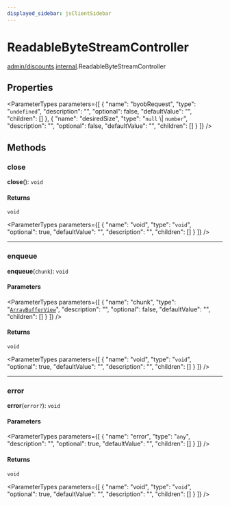 ```yaml
---
displayed_sidebar: jsClientSidebar
---
```



# ReadableByteStreamController

[admin/discounts](../../modules/admin_discounts.mdx).[internal](../../admin_discounts/modules/admin_discounts.internal.mdx).ReadableByteStreamController

## Properties

<ParameterTypes parameters={[
  {
    "name": "byobRequest",
    "type": "`undefined`",
    "description": "",
    "optional": false,
    "defaultValue": "",
    "children": []
  },
  {
    "name": "desiredSize",
    "type": "``null`` \\| `number`",
    "description": "",
    "optional": false,
    "defaultValue": "",
    "children": []
  }
]} />

## Methods

### close

**close**(): `void`

#### Returns

`void`

<ParameterTypes parameters={[
  {
    "name": "void",
    "type": "`void`",
    "optional": true,
    "defaultValue": "",
    "description": "",
    "children": []
  }
]} />

___

### enqueue

**enqueue**(`chunk`): `void`

#### Parameters

<ParameterTypes parameters={[
  {
    "name": "chunk",
    "type": "[`ArrayBufferView`](admin_discounts.internal.ArrayBufferView.mdx)",
    "description": "",
    "optional": false,
    "defaultValue": "",
    "children": []
  }
]} />

#### Returns

`void`

<ParameterTypes parameters={[
  {
    "name": "void",
    "type": "`void`",
    "optional": true,
    "defaultValue": "",
    "description": "",
    "children": []
  }
]} />

___

### error

**error**(`error?`): `void`

#### Parameters

<ParameterTypes parameters={[
  {
    "name": "error",
    "type": "`any`",
    "description": "",
    "optional": true,
    "defaultValue": "",
    "children": []
  }
]} />

#### Returns

`void`

<ParameterTypes parameters={[
  {
    "name": "void",
    "type": "`void`",
    "optional": true,
    "defaultValue": "",
    "description": "",
    "children": []
  }
]} />
